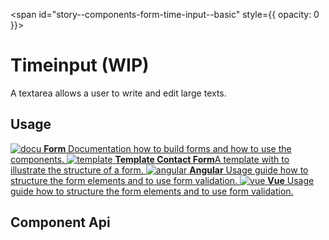 
<span id="story--components-form-time-input--basic" style={{ opacity: 0 }}></span>

# Timeinput (WIP)

A textarea allows a user to write and edit large texts.

<Canvas>
  <Story id="components-form-timeinput--basic" />
</Canvas>

## Usage


<div className="link-list">
  <a className="link-item" href="?path=/docs/design-form--page">
    <img src={IconDocument} alt="docu" />
    <span>
      <strong>Form</strong>
      Documentation how to build forms and how to use the components.
    </span>
  </a>
  <a className="link-item" href="?path=/story/design-common-templates--contact-form">
    <img src={IconAccount} alt="template" />
    <span>
      <strong>Template Contact Form</strong>A template with to illustrate the structure of a form.
    </span>
  </a>
  <a className="link-item" href="?path=/docs/getting-started-angular-usage-of-form-validation--page">
    <img src={AngularLogo} alt="angular" />
    <span>
      <strong>Angular</strong>
      Usage guide how to structure the form elements and to use form validation.
    </span>
  </a>
  <a className="link-item" href="?path=/docs/getting-started-vue-usage-of-form-validation--page">
    <img src={VueLogo} alt="vue" />
    <span>
      <strong>Vue</strong>
      Usage guide how to structure the form elements and to use form validation.
    </span>
  </a>
</div>

## Component Api

<Description markdown={readme} />

<br />


<Description markdown={testing} />

<bal-doc-github link="D:/Baloise/projects/baloise-incubator/design-system/packages/components/src/components/form/bal-timeinput/stories/bal-timeinput.docs.mdx"></bal-doc-github>
